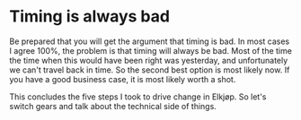 

<Columns columns={2}>

<Column>
<CentralContent>

# Timing is always bad

</CentralContent>
</Column>
<Column>
<CentralContent>
    <Hourglass className="w-72 h-72" />
</CentralContent>
</Column>
</Columns>

<Notes>

Be prepared that you will get the argument that timing is bad. In most cases I agree 100%, the problem is that timing will always be bad. Most of the time the time when this would have been right was yesterday, and unfortunately we can't travel back in time. So the second best option is most likely now. If you have a good business case, it is most likely worth a shot.

This concludes the five steps I took to drive change in Elkjøp. So let's switch gears and talk about the technical side of things.

</Notes>